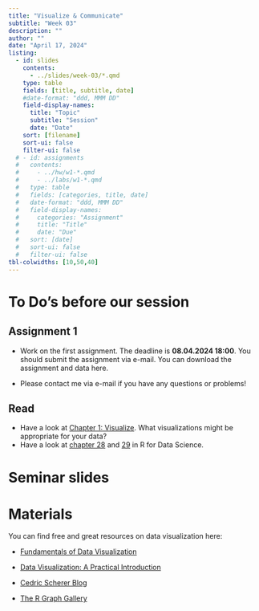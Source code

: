 ```yaml
---
title: "Visualize & Communicate"
subtitle: "Week 03"
description: ""
author: ""
date: "April 17, 2024"
listing:
  - id: slides
    contents:
      - ../slides/week-03/*.qmd
    type: table
    fields: [title, subtitle, date]
    #date-format: "ddd, MMM DD"
    field-display-names:
      title: "Topic"
      subtitle: "Session"
      date: "Date"
    sort: [filename]
    sort-ui: false
    filter-ui: false
  # - id: assignments
  #   contents:
  #     - ../hw/w1-*.qmd
  #     - ../labs/w1-*.qmd
  #   type: table
  #   fields: [categories, title, date]
  #   date-format: "ddd, MMM DD"
  #   field-display-names:
  #     categories: "Assignment"
  #     title: "Title"
  #     date: "Due"
  #   sort: [date]
  #   sort-ui: false
  #   filter-ui: false
tbl-colwidths: [10,50,40]
---
```


# To Do's before our session

::: panel-tabset
## Assignment 1

-   Work on the first assignment. The deadline is **08.04.2024 18:00**. You should submit the assignment via e-mail. You can download the assignment and data here.

-   Please contact me via e-mail if you have any questions or problems!

## Read

-   Have a look at [Chapter 1: Visualize](https://r4ds.hadley.nz/data-visualize). What visualizations might be appropriate for your data?
-   Have a look at [chapter 28](https://r4ds.hadley.nz/quarto) and [29](https://r4ds.hadley.nz/quarto-formats) in R for Data Science.
:::

# Seminar slides

::: {#slides}
:::

# Materials

You can find free and great resources on data visualization here:

-   [Fundamentals of Data Visualization](https://clauswilke.com/dataviz/)

-   [Data Visualization: A Practical Introduction](https://socviz.co/#preface)

-   [Cedric Scherer Blog](https://www.cedricscherer.com/top/dataviz/)

-   [The R Graph Gallery](https://r-graph-gallery.com/)
